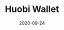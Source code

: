 ---
title: Huobi Wallet
category: Exchanges & wallet
status: publish
date: 2020-09-24
slug: A short description for this item
website: https://www.huobiwallet.com/en/staking/
twitter:
logo: /img/Huobi Wallet.png
telegram:
featured_img: https://wp.gcap1.iotex.io/wp-content/uploads/2020/09/huobi.png
---